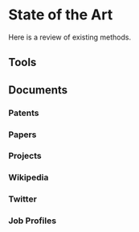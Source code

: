 # State of the Art

Here is a review of existing methods.

## Tools 

## Documents

### Patents

### Papers

### Projects

### Wikipedia

### Twitter

### Job Profiles